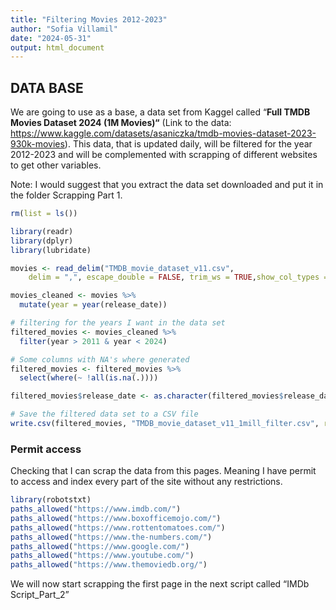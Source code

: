 ```yaml
---
title: "Filtering Movies 2012-2023"
author: "Sofia Villamil"
date: "2024-05-31"
output: html_document
---
```


## DATA BASE

We are going to use as a base, a data set from Kaggel called "**Full TMDB Movies Dataset 2024 (1M Movies)"** (Link to the data: <https://www.kaggle.com/datasets/asaniczka/tmdb-movies-dataset-2023-930k-movies>). This data, that is updated daily, will be filtered for the year 2012-2023 and will be complemented with scrapping of different websites to get other variables.

Note: I would suggest that you extract the data set downloaded and put it in the folder Scrapping Part 1.

```r
rm(list = ls())
```

```r
library(readr)
library(dplyr)
library(lubridate)

movies <- read_delim("TMDB_movie_dataset_v11.csv", 
    delim = ",", escape_double = FALSE, trim_ws = TRUE,show_col_types = FALSE) #put the correct path for the kaggel data.

movies_cleaned <- movies %>%
  mutate(year = year(release_date))

# filtering for the years I want in the data set
filtered_movies <- movies_cleaned %>%
  filter(year > 2011 & year < 2024)

# Some columns with NA's where generated
filtered_movies <- filtered_movies %>%
  select(where(~ !all(is.na(.))))

filtered_movies$release_date <- as.character(filtered_movies$release_date)

# Save the filtered data set to a CSV file
write.csv(filtered_movies, "TMDB_movie_dataset_v11_1mill_filter.csv", row.names = FALSE)

```

### Permit access

Checking that I can scrap the data from this pages. Meaning I have permit to access and index every part of the site without any restrictions.

```r
library(robotstxt)
paths_allowed("https://www.imdb.com/")
paths_allowed("https://www.boxofficemojo.com/")
paths_allowed("https://www.rottentomatoes.com/")
paths_allowed("https://www.the-numbers.com/")
paths_allowed("https://www.google.com/")
paths_allowed("https://www.youtube.com/")
paths_allowed("https://www.themoviedb.org/")
```

We will now start scrapping the first page in the next script called "IMDb Script_Part_2"
